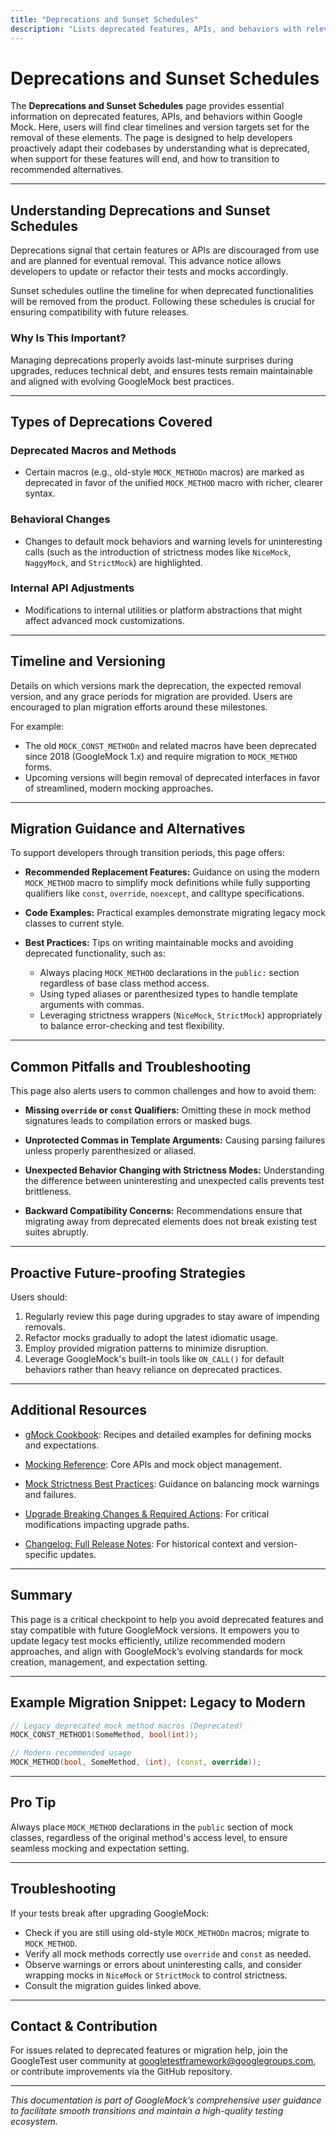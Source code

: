 ```yaml
---
title: "Deprecations and Sunset Schedules"
description: "Lists deprecated features, APIs, and behaviors with relevant timelines and version targets for removal. Guidance is provided for alternative approaches, enabling proactive future-proofing."
---
```


# Deprecations and Sunset Schedules

The **Deprecations and Sunset Schedules** page provides essential information on deprecated features, APIs, and behaviors within Google Mock. Here, users will find clear timelines and version targets set for the removal of these elements. The page is designed to help developers proactively adapt their codebases by understanding what is deprecated, when support for these features will end, and how to transition to recommended alternatives.

---

## Understanding Deprecations and Sunset Schedules

Deprecations signal that certain features or APIs are discouraged from use and are planned for eventual removal. This advance notice allows developers to update or refactor their tests and mocks accordingly.

Sunset schedules outline the timeline for when deprecated functionalities will be removed from the product. Following these schedules is crucial for ensuring compatibility with future releases.

### Why Is This Important?

Managing deprecations properly avoids last-minute surprises during upgrades, reduces technical debt, and ensures tests remain maintainable and aligned with evolving GoogleMock best practices.

---

## Types of Deprecations Covered

### Deprecated Macros and Methods

- Certain macros (e.g., old-style `MOCK_METHODn` macros) are marked as deprecated in favor of the unified `MOCK_METHOD` macro with richer, clearer syntax.

### Behavioral Changes

- Changes to default mock behaviors and warning levels for uninteresting calls (such as the introduction of strictness modes like `NiceMock`, `NaggyMock`, and `StrictMock`) are highlighted.

### Internal API Adjustments

- Modifications to internal utilities or platform abstractions that might affect advanced mock customizations.

---

## Timeline and Versioning

Details on which versions mark the deprecation, the expected removal version, and any grace periods for migration are provided. Users are encouraged to plan migration efforts around these milestones.

For example:

- The old `MOCK_CONST_METHODn` and related macros have been deprecated since 2018 (GoogleMock 1.x) and require migration to `MOCK_METHOD` forms.
- Upcoming versions will begin removal of deprecated interfaces in favor of streamlined, modern mocking approaches.

---

## Migration Guidance and Alternatives

To support developers through transition periods, this page offers:

- **Recommended Replacement Features:** Guidance on using the modern `MOCK_METHOD` macro to simplify mock definitions while fully supporting qualifiers like `const`, `override`, `noexcept`, and calltype specifications.

- **Code Examples:** Practical examples demonstrate migrating legacy mock classes to current style.

- **Best Practices:** Tips on writing maintainable mocks and avoiding deprecated functionality, such as:
  - Always placing `MOCK_METHOD` declarations in the `public:` section regardless of base class method access.
  - Using typed aliases or parenthesized types to handle template arguments with commas.
  - Leveraging strictness wrappers (`NiceMock`, `StrictMock`) appropriately to balance error-checking and test flexibility.

---

## Common Pitfalls and Troubleshooting

This page also alerts users to common challenges and how to avoid them:

- **Missing `override` or `const` Qualifiers:** Omitting these in mock method signatures leads to compilation errors or masked bugs.

- **Unprotected Commas in Template Arguments:** Causing parsing failures unless properly parenthesized or aliased.

- **Unexpected Behavior Changing with Strictness Modes:** Understanding the difference between uninteresting and unexpected calls prevents test brittleness.

- **Backward Compatibility Concerns:** Recommendations ensure that migrating away from deprecated elements does not break existing test suites abruptly.

---

## Proactive Future-proofing Strategies

Users should:

1. Regularly review this page during upgrades to stay aware of impending removals.
2. Refactor mocks gradually to adopt the latest idiomatic usage.
3. Employ provided migration patterns to minimize disruption.
4. Leverage GoogleMock's built-in tools like `ON_CALL()` for default behaviors rather than heavy reliance on deprecated practices.

---

## Additional Resources

- [gMock Cookbook](https://google.github.io/googletest/gmock_cook_book.html): Recipes and detailed examples for defining mocks and expectations.

- [Mocking Reference](https://google.github.io/googletest/reference/mocking.html): Core APIs and mock object management.

- [Mock Strictness Best Practices](https://google.github.io/googletest/guides/mocking-scenarios/mock-strictness-best-practices.html): Guidance on balancing mock warnings and failures.

- [Upgrade Breaking Changes & Required Actions](../upgrade-migration/breaking-changes): For critical modifications impacting upgrade paths.

- [Changelog: Full Release Notes](../release-notes/detailed-changelog): For historical context and version-specific updates.

---

## Summary

This page is a critical checkpoint to help you avoid deprecated features and stay compatible with future GoogleMock versions. It empowers you to update legacy test mocks efficiently, utilize recommended modern approaches, and align with GoogleMock’s evolving standards for mock creation, management, and expectation setting.

---

## Example Migration Snippet: Legacy to Modern

```cpp
// Legacy deprecated mock method macros (Deprecated)
MOCK_CONST_METHOD1(SomeMethod, bool(int));

// Modern recommended usage
MOCK_METHOD(bool, SomeMethod, (int), (const, override));
```

---

## Pro Tip

Always place `MOCK_METHOD` declarations in the `public` section of mock classes, regardless of the original method's access level, to ensure seamless mocking and expectation setting.

---

## Troubleshooting

If your tests break after upgrading GoogleMock:

- Check if you are still using old-style `MOCK_METHODn` macros; migrate to `MOCK_METHOD`.
- Verify all mock methods correctly use `override` and `const` as needed.
- Observe warnings or errors about uninteresting calls, and consider wrapping mocks in `NiceMock` or `StrictMock` to control strictness.
- Consult the migration guides linked above.

---

## Contact & Contribution

For issues related to deprecated features or migration help,
join the GoogleTest user community at [googletestframework@googlegroups.com](mailto:googletestframework@googlegroups.com), or contribute improvements via the GitHub repository.


---

*This documentation is part of GoogleMock’s comprehensive user guidance to facilitate smooth transitions and maintain a high-quality testing ecosystem.*
